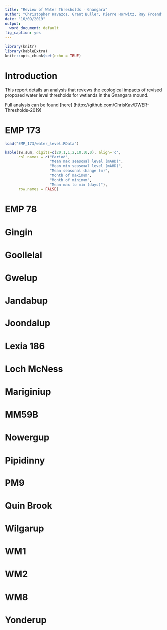 ```yaml
---
title: "Review of Water Thresholds - Gnangara"
author: "Christopher Kavazos, Grant Buller, Pierre Horwitz, Ray Froend"
date: "16/09/2019"
output: 
  word_document: default
fig_caption: yes
---
```


```r
library(knitr)
library(kableExtra)
knitr::opts_chunk$set(echo = TRUE)
```

# Introduction

This report details an analysis that reviews the ecological impacts of revised proposed water level thresholds for wetlands in the Gnangara mound.

Full analysis can be found [here] (https://github.com/ChrisKav/DWER-Thresholds-2019)

# EMP 173


```r
load("EMP_173/water_level.RData")

kable(sw.sum, digits=c(20,1,1,2,10,10,0), align='c', 
      col.names = c("Period",
                    "Mean max seasonal level (mAHD)",
                    "Mean min seasonal level (mAHD)",
                    "Mean seasonal change (m)",
                    "Month of maximum",
                    "Month of minimum",
                    "Mean max to min (days)"),
      row.names = FALSE)
```


# EMP 78

# Gingin

# Goollelal

# Gwelup

# Jandabup

# Joondalup

# Lexia 186

# Loch McNess

# Mariginiup

# MM59B

# Nowergup

# Pipidinny

# PM9

# Quin Brook

# Wilgarup

# WM1

# WM2

# WM8

# Yonderup
